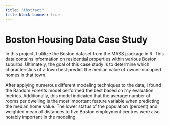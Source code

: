 ```yaml
---
title: "Abstract"
title-block-banner: true
---
```


# Boston Housing Data Case Study

In this project, I utilize the Boston dataset from the MASS package in R.  This data contains information on residential properties within various Boston suburbs.  Ultimately, the goal of this case study is to determine which characteristics of a town best predict the median value of owner-occupied homes in that town.

After applying numerous different modeling techniques to the data, I found the Random Forests model performed the best based on my evaluation metrics.  Additionally, this model indicated that the average number of rooms per dwelling is the most important feature variable when predicting the median home value.  The lower status of the population (percent) and weighted mean of distances to five Boston employment centres were also notably important in the modeling.
